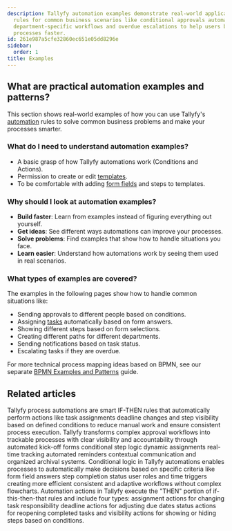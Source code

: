 ```yaml
---
description: Tallyfy automation examples demonstrate real-world applications of IF-THEN
  rules for common business scenarios like conditional approvals automatic task assignments
  department-specific workflows and overdue escalations to help users build smarter
  processes faster.
id: 261e987a5cfe32860ec651e05dd8296e
sidebar:
  order: 1
title: Examples
---
```


## What are practical automation examples and patterns?

This section shows real-world examples of how you can use Tallyfy's [automation](/products/pro/documenting/templates/automations/) rules to solve common business problems and make your processes smarter.

### What do I need to understand automation examples?
- A basic grasp of how Tallyfy automations work (Conditions and Actions).
- Permission to create or edit [templates](/products/pro/documenting/templates/).
- To be comfortable with adding [form fields](/products/pro/tracking-and-tasks/tasks/what-are-form-fields-in-tallyfy/) and steps to templates.

### Why should I look at automation examples?
- **Build faster**: Learn from examples instead of figuring everything out yourself.
- **Get ideas**: See different ways automations can improve your processes.
- **Solve problems**: Find examples that show how to handle situations you face.
- **Learn easier**: Understand how automations work by seeing them used in real scenarios.

### What types of examples are covered?
The examples in the following pages show how to handle common situations like:
- Sending approvals to different people based on conditions.
- Assigning [tasks](/products/pro/tracking-and-tasks/tasks/) automatically based on form answers.
- Showing different steps based on form selections.
- Creating different paths for different departments.
- Sending notifications based on task status.
- Escalating tasks if they are overdue.

For more technical process mapping ideas based on BPMN, see our separate [BPMN Examples and Patterns](https://tallyfy.com/bpmn-examples-and-patterns) guide.


<PageTree />


## Related articles
<CardGrid>
<LinkTitleCard header="<b>Templates > Automations</b>" href="/products/pro/documenting/templates/automations/" > Tallyfy process automations are smart IF-THEN rules that automatically perform actions like task assignments deadline changes and step visibility based on defined conditions to reduce manual work and ensure consistent process execution. </LinkTitleCard>
<LinkTitleCard header="<b>How To > Automatically track and run complex approval workflows</b>" href="/products/pro/tutorials/how-to/track-and-run-complex-approval-workflows/" > Tallyfy transforms complex approval workflows into trackable processes with clear visibility and accountability through automated kick-off forms conditional step logic dynamic assignments real-time tracking automated reminders contextual communication and organized archival systems. </LinkTitleCard>
<LinkTitleCard header="<b>Automations > Conditionals</b>" href="/products/pro/documenting/templates/automations/conditionals/" > Conditional logic in Tallyfy automations enables processes to automatically make decisions based on specific criteria like form field answers step completion status user roles and time triggers creating more efficient consistent and adaptive workflows without complex flowcharts. </LinkTitleCard>
<LinkTitleCard header="<b>Automations > Actions</b>" href="/products/pro/documenting/templates/automations/actions/" > Automation actions in Tallyfy execute the "THEN" portion of if-this-then-that rules and include four types: assignment actions for changing task responsibility deadline actions for adjusting due dates status actions for reopening completed tasks and visibility actions for showing or hiding steps based on conditions. </LinkTitleCard>
</CardGrid>